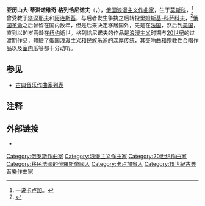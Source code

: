 {{Infobox classical
| 中文名 = 格列恰尼诺夫
| 画像 = Gretschaninov A.T postcard-1910.jpg
| 附注 =      
| 原文名 = {{lang|ru|Александр Тихонович Гречанинов}}        
| 拉丁字母 = Alexander Tikhonovich Gretchaninov 
| 国别 = 俄罗斯    
| 出生日期 = {{birth date|1864|10|25}}
| 出生地 = 莫斯科
| 逝世日期 = {{death date and age|1956|1|3|1864|10|25}}
| 逝世地 = 纽约
| 所属时期 = 浪漫主义，20世纪
| 所属乐派 =  
| 擅长作品类型 = 交响曲，合唱，室内乐
| 代表作 = 五部交响曲，四首弦乐四重奏，两首钢琴三重奏，合唱《七日受难曲》
| 师从 = [[塔涅耶夫|塔涅耶夫]]，[[阿连斯基|阿连斯基]]，[[里姆斯基-科萨科夫|里姆斯基-科萨科夫]]
| 学生 = 
| 官方网站 = 
}}

'''亚历山大·蒂洪诺维奇·格列恰尼诺夫'''（{{lang-ru|'''Александр Тихонович Гречанинов'''}}，{{bd|1864年|10月25日|1956年|1月3日|catIdx=G}}），[[俄国|俄国]][[浪漫主义音乐|浪漫主义]][[作曲家|作曲家]]，生于[[莫斯科|莫斯科]]，<ref>一说[[卡卢加|卡卢加]]。</ref>曾受教于[[塔涅耶夫|塔涅耶夫]]和[[阿连斯基|阿连斯基]]，与后者发生争执之后转投[[里姆斯基-科萨科夫|里姆斯基-科萨科夫]]，<ref>{{Cite web |url=http://kuke.com/kuke/library/content/8.223416/85673AA0759711DEB596D0EB533AF904/ |title=格列恰尼诺夫：第一和第二钢琴三重奏曲（介绍） |accessdate=2009-09-02 |archive-date=2012-07-16 |archive-url=https://archive.is/20120716064332/http://kuke.com/kuke/library/content/8.223416/85673AA0759711DEB596D0EB533AF904/ |dead-url=no }}</ref>[[俄国革命|俄国革命]]之后曾留在国内数年，但是后来决定移居国外，先是在[[法国|法国]]，然后到[[美国|美国]]，直到以91岁高龄在[[纽约|纽约]]逝世。格列恰尼诺夫的作品是[[浪漫主义音乐|浪漫主义]]时期与[[现代音乐|20世纪]]的过渡期作品，體驗了俄国浪漫主义和[[民族乐派|民族乐派]]的深厚传统，其交响曲和宗教性[[合唱|合唱]]作品以及[[室内乐|室内乐]]等都十分动听。

==参见==
* [[古典音乐作曲家列表|古典音乐作曲家列表]]

==注释==
<references/>

==外部链接==
* {{IMSLP|id=Gretchaninov, Alexander Tikhonovich|cname=格列恰尼诺夫}}
{{commonscat|Grechaninov Alexandr}}

{{Authority control}}
{{DEFAULTSORT:Gretchaninoff, Alexander}}
[[Category:俄罗斯作曲家|Category:俄罗斯作曲家]]
[[Category:浪漫主义作曲家|Category:浪漫主义作曲家]]
[[Category:20世纪作曲家|Category:20世纪作曲家]]
[[Category:移民法國的俄羅斯帝國人|Category:移民法國的俄羅斯帝國人]]
[[Category:卡卢加省人|Category:卡卢加省人]]
[[Category:19世紀古典音樂作曲家|Category:19世紀古典音樂作曲家]]